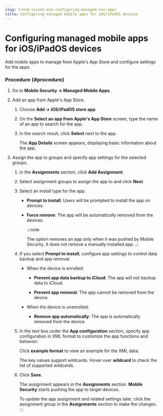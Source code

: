 ```yaml
---
slug: trend-vision-one-configuring-managed-ios-apps
title: Configuring managed mobile apps for iOS/iPadOS devices
---
```

# Configuring managed mobile apps for iOS/iPadOS devices

Add mobile apps to manage from Apple's App Store and configure settings for the apps.

### Procedure {#procedure}

1.  Go to **Mobile Security → Managed Mobile Apps**.

2.  Add an app from Apple's App Store.

    1.  Choose **Add → iOS/iPadOS store app**.

    2.  On the **Select an app from Apple's App Store** screen, type the name of an app to search for the app.

    3.  In the search result, click **Select** next to the app.

        The **App Details** screen appears, displaying basic information about the app.

3.  Assign the app to groups and specify app settings for the selected groups.

    1.  In the **Assignments** section, click **Add Assignment**.

    2.  Select assignment groups to assign the app to and click **Next**.

    3.  Select an install type for the app.

        - **Prompt to install**: Users will be prompted to install the app on devices.

        - **Force remove**: The app will be automatically removed from the devices.

          :::note

          The option removes an app only when it was pushed by Mobile Security. It does not remove a manually installed app.
          :::

    4.  If you select **Prompt to install**, configure app settings to control data backup and app removal.

        - When the device is enrolled:

          - **Prevent app data backup to iCloud**: The app will not backup data to iCloud.

          - **Prevent app removal**: The app cannot be removed from the device.

        - When the device is unenrolled:

          - **Remove app automatically**: The app is automatically removed from the device.

    5.  In the text box under the **App configuration** section, specify app configuration in XML format to customize the app functions and behavior.

        Click **example format** to view an example for the XML data.

        The key values support wildcards. Hover over **wildcard** to check the list of supported wildcards.

    6.  Click **Save**.

        The assignment appears in the **Assignments** section. **Mobile Security** starts pushing the app to target devices.

        To update the app assignment and related settings later, click the assignment group in the **Assignments** section to make the changes.
:::
